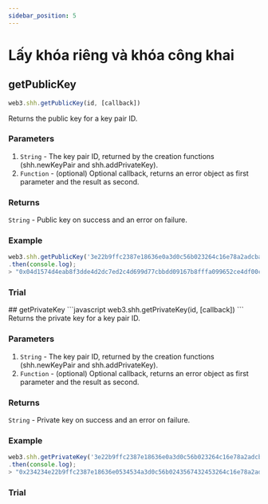 ```yaml
---
sidebar_position: 5
---
```


# Lấy khóa riêng và khóa công khai
## getPublicKey
```javascript
web3.shh.getPublicKey(id, [callback])
```
Returns the public key for a key pair ID.

### Parameters
1. `String` - The key pair ID, returned by the creation functions (shh.newKeyPair and shh.addPrivateKey).
2. `Function` - (optional) Optional callback, returns an error object as first parameter and the result as second.
### Returns
`String` - Public key on success and an error on failure.

### Example
```javascript
web3.shh.getPublicKey('3e22b9ffc2387e18636e0a3d0c56b023264c16e78a2adcba1303cefc685e610f')
.then(console.log);
> "0x04d1574d4eab8f3dde4d2dc7ed2c4d699d77cbbdd09167b8fffa099652ce4df00c4c6e0263eafe05007a46fdf0c8d32b11aeabcd3abbc7b2bc2bb967368a68e9c6"
```
### Trial
<PublicKey/>
## getPrivateKey
```javascript
web3.shh.getPrivateKey(id, [callback])
```
Returns the private key for a key pair ID.

### Parameters
1. `String` - The key pair ID, returned by the creation functions (shh.newKeyPair and shh.addPrivateKey).
2. `Function` - (optional) Optional callback, returns an error object as first parameter and the result as second.
### Returns
`String` - Private key on success and an error on failure.

### Example
```javascript
web3.shh.getPrivateKey('3e22b9ffc2387e18636e0a3d0c56b023264c16e78a2adcba1303cefc685e610f')
.then(console.log);
> "0x234234e22b9ffc2387e18636e0534534a3d0c56b0243567432453264c16e78a2adc"
```
### Trial
<PrivateKey/>
